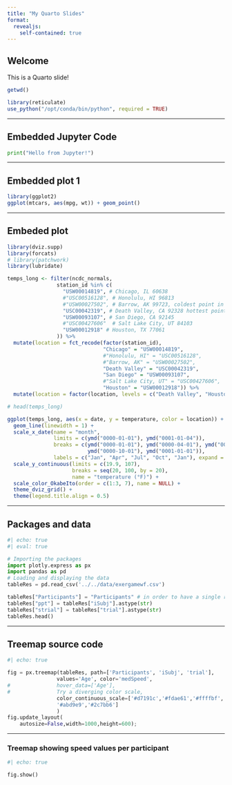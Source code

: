 ```yaml
---
title: "My Quarto Slides"
format: 
  revealjs:
    self-contained: true
---
```


## Welcome

This is a Quarto slide!
```r
getwd()

library(reticulate)
use_python("/opt/conda/bin/python", required = TRUE)
```

---

## Embedded Jupyter Code

```python
print("Hello from Jupyter!")
```

---

## Embedded plot 1

```r
library(ggplot2)
ggplot(mtcars, aes(mpg, wt)) + geom_point()
```
---

## Embeded plot

```r
library(dviz.supp)
library(forcats)
# library(patchwork)
library(lubridate)

temps_long <- filter(ncdc_normals,
                station_id %in% c(
                  "USW00014819", # Chicago, IL 60638
                  #"USC00516128", # Honolulu, HI 96813
                  #"USW00027502", # Barrow, AK 99723, coldest point in the US
                  "USC00042319", # Death Valley, CA 92328 hottest point in the US
                  "USW00093107", # San Diego, CA 92145
                  #"USC00427606"  # Salt Lake City, UT 84103
                  "USW00012918" # Houston, TX 77061
                )) %>%
  mutate(location = fct_recode(factor(station_id),
                               "Chicago" = "USW00014819",
                               #"Honolulu, HI" = "USC00516128",
                               #"Barrow, AK" = "USW00027502",
                               "Death Valley" = "USC00042319",
                               "San Diego" = "USW00093107",
                               #"Salt Lake City, UT" = "USC00427606",
                               "Houston" = "USW00012918")) %>%
  mutate(location = factor(location, levels = c("Death Valley", "Houston", "San Diego", "Chicago")))

# head(temps_long)

ggplot(temps_long, aes(x = date, y = temperature, color = location)) +
  geom_line(linewidth = 1) +
  scale_x_date(name = "month", 
               limits = c(ymd("0000-01-01"), ymd("0001-01-04")),
               breaks = c(ymd("0000-01-01"), ymd("0000-04-01"), ymd("0000-07-01"),
                          ymd("0000-10-01"), ymd("0001-01-01")),
               labels = c("Jan", "Apr", "Jul", "Oct", "Jan"), expand = c(1/366, 0)) + 
  scale_y_continuous(limits = c(19.9, 107),
                     breaks = seq(20, 100, by = 20),
                     name = "temperature (°F)") +
  scale_color_OkabeIto(order = c(1:3, 7), name = NULL) +
  theme_dviz_grid() +
  theme(legend.title.align = 0.5)
```

---

## Packages and data

```python
#| echo: true
#| eval: true

# Importing the packages
import plotly.express as px
import pandas as pd
# Loading and displaying the data
tableRes = pd.read_csv('../../data/exergamewf.csv')

tableRes["Participants"] = "Participants" # in order to have a single root node
tableRes["ppt"] = tableRes["iSubj"].astype(str)
tableRes["strial"] = tableRes["trial"].astype(str)
tableRes.head()

```
---

## Treemap source code

```python
#| echo: true

fig = px.treemap(tableRes, path=['Participants', 'iSubj', 'trial'], 
                values='Age', color='medSpeed', 
#               hover_data=['Age'],
#               Try a diverging color scale,
                color_continuous_scale=['#d7191c','#fdae61','#ffffbf',
                '#abd9e9','#2c7bb6'] 
                )
fig.update_layout(
    autosize=False,width=1000,height=600);

```

---
### Treemap showing speed values per participant
```python
#| echo: true

fig.show()
```
